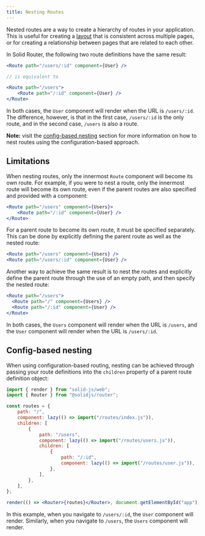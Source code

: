 ```yaml
---
title: Nesting Routes
---
```


Nested routes are a way to create a hierarchy of routes in your application.
This is useful for creating a [layout](/solid-router/concepts/layouts) that is consistent across multiple pages, or for creating a relationship between pages that are related to each other.

In Solid Router, the following two route definitions have the same result:

```jsx
<Route path="/users/:id" component={User} />

// is equivalent to

<Route path="/users">
	<Route path="/:id" component={User} />
</Route>
```

In both cases, the `User` component will render when the URL is `/users/:id`.
The difference, however, is that in the first case, `/users/:id` is the only route, and in the second case, `/users` is also a route.

**Note:** visit the [config-based nesting](#config-based-nesting) section for more information on how to nest routes using the configuration-based approach.

## Limitations

When nesting routes, only the innermost `Route` component will become its own route.
For example, if you were to nest a route, only the innermost route will become its own route, even if the parent routes are also specified and provided with a component:

```jsx
<Route path="/users" component={Users}>
	<Route path="/:id" component={User} />
</Route>
```

For a parent route to become its own route, it must be specified separately. This can be done by explicitly defining the parent route as well as the nested route:

```jsx
<Route path="/users" component={Users} />
<Route path="/users/:id" component={User} />
```

Another way to achieve the same result is to nest the routes and explicitly define the parent route through the use of an empty path, and then specify the nested route:

```jsx
<Route path="/users">
  <Route path="/" component={Users} />
  <Route path="/:id" component={User} />
</Route>
```

In both cases, the `Users` component will render when the URL is `/users`, and the `User` component will render when the URL is `/users/:id`.

## Config-based nesting

When using configuration-based routing, nesting can be achieved through passing your route definitions into the `children` property of a parent route definition object:

```jsx
import { render } from "solid-js/web";
import { Router } from "@solidjs/router";

const routes = {
	path: "/",
	component: lazy(() => import("/routes/index.js")),
	children: [
		{
			path: "/users",
			component: lazy(() => import("/routes/users.js")),
			children: [
				{
					path: "/:id",
					component: lazy(() => import("/routes/user.js")),
				},
			],
		},
	],
};

render(() => <Router>{routes}</Router>, document.getElementById("app"));
```

In this example, when you navigate to `/users/:id`, the `User` component will render.
Similarly, when you navigate to `/users`, the `Users` component will render.
